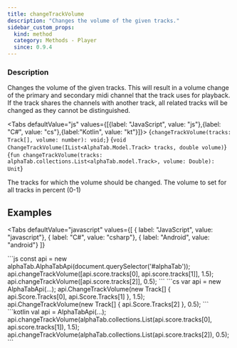 ```yaml
---
title: changeTrackVolume
description: "Changes the volume of the given tracks."
sidebar_custom_props:
  kind: method
  category: Methods - Player
  since: 0.9.4
---
```



<SinceBadge since="0.9.4" />

### Description
Changes the volume of the given tracks. This will result in a volume change of the primary and secondary midi channel that the track uses for playback.
If the track shares the channels with another track, all related tracks will be changed as they cannot be distinguished.

<Tabs defaultValue="js" values={[{label: "JavaScript", value: "js"},{label: "C#", value: "cs"},{label:"Kotlin", value: "kt"}]}>
<TabItem value="js">
<CodeBlock language="ts">{`changeTrackVolume(tracks: Track[], volume: number): void;`}</CodeBlock>
</TabItem>
<TabItem value="cs">
<CodeBlock language="csharp">{`void ChangeTrackVolume(IList<AlphaTab.Model.Track> tracks, double volume)`}</CodeBlock>
</TabItem>
<TabItem value="kt">
<CodeBlock language="kotlin">{`fun changeTrackVolume(tracks: alphaTab.collections.List<alphaTab.model.Track>, volume: Double): Unit`}</CodeBlock>
</TabItem>
</Tabs>


<ParameterTable>
    <ParameterRow platform="all" name="tracks">
        The tracks for which the volume should be changed.
    </ParameterRow>
    <ParameterRow platform="all" name="volume">
        The volume to set for all tracks in percent (0-1)
    </ParameterRow>
</ParameterTable>


## Examples

<Tabs
    defaultValue="javascript"
    values={[
      { label: "JavaScript", value: "javascript"},
      { label: "C#", value: "csharp"},
      { label: "Android", value: "android"}
    ]}
>
<TabItem value="javascript">
```js
const api = new alphaTab.AlphaTabApi(document.querySelector('#alphaTab'));
api.changeTrackVolume([api.score.tracks[0], api.score.tracks[1]], 1.5);
api.changeTrackVolume([api.score.tracks[2]], 0.5);
```
</TabItem>
<TabItem value="csharp">
```cs
var api = new AlphaTabApi<MyControl>(...);
api.ChangeTrackVolume(new Track[] { api.Score.Tracks[0], api.Score.Tracks[1] }, 1.5);
api.ChangeTrackVolume(new Track[] { api.Score.Tracks[2] }, 0.5);
```
</TabItem>
<TabItem value="android">
```kotlin
val api = AlphaTabApi<MyControl>(...);
api.changeTrackVolume(alphaTab.collections.List<alphaTab.model.Track>(api.score.tracks[0], api.score.tracks[1]), 1.5);
api.changeTrackVolume(alphaTab.collections.List<alphaTab.model.Track>(api.score.tracks[2]), 0.5);
```
</TabItem>
</Tabs>
